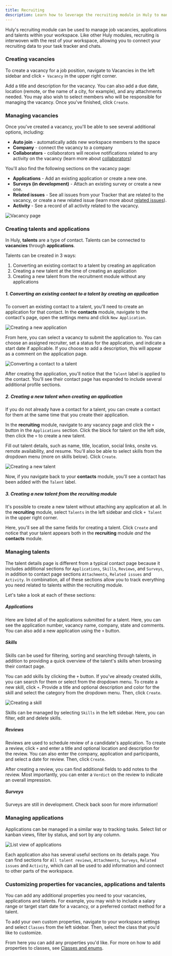 ```yaml
---
title: Recruiting
description: Learn how to leverage the recruiting module in Huly to manage job vacancies, applications and talents.
---
```



Huly's recruiting module can be used to manage job vacancies, applications and talents within your workspace. Like other Huly modules, recruiting is interwoven with the rest of your workspace, allowing you to connect your recruiting data to your task tracker and chats.

### Creating vacancies

To create a vacancy for a job position, navigate to Vacancies in the left sidebar and click `+ Vacancy` in the upper right corner.

Add a title and description for the vacancy. You can also add a due date, location (remote, or the name of a city, for example), and any attachments needed. You may also wish to select members who will be responsible for managing the vacancy. Once you've finished, click `Create`.

### Managing vacancies

Once you've created a vacancy, you'll be able to see several additional options, including: 

* **Auto join** - automatically adds new workspace members to the space
* **Company** - connect the vacancy to a company
* **Collaborators** - collaborators will receive notifications related to any activity on the vacancy (learn more about [collaborators](/task-tracking/issue-collaborators))

You'll also find the following sections on the vacancy page:

* **Applications** - Add an existing application or create a new one.
* **Surveys (in development)** - Attach an existing survey or create a new one.
* **Related issues** - See all issues from your Tracker that are related to the vacancy, or create a new related issue (learn more about [related issues](/task-tracking/related-issues)).
* **Activity** - See a record of all activity related to the vacancy.

<Image
  src={recruitingVacancy}
  alt="Vacancy page"
  inferSize
  quality="max"
/>

### Creating talents and applications

In Huly, **talents** are a type of contact. Talents can be connected to **vacancies** through **applications**. 

Talents can be created in 3 ways:

1. Converting an existing contact to a talent by creating an application
2. Creating a new talent at the time of creating an application
3. Creating a new talent from the recruitment module without any applications

##### 1. Converting an existing contact to a talent by creating an application

To convert an existing contact to a talent, you'll need to create an application for that contact. In the **contacts** module, navigate to the contact's page, open the settings menu and click `New Application`.

<Image
  src={recruitingNewApplication}
  alt="Creating a new application"
  inferSize
  quality="max"
/>

From here, you can select a vacancy to submit the application to. You can choose an assigned recruiter, set a status for the application, and indicate a start date if applicable. If you choose to add a description, this will appear as a comment on the application page.

<Image
  src={recruitingConvertTalent}
  alt="Converting a contact to a talent"
  inferSize
  quality="max"
/>

After creating the application, you'll notice that the `Talent` label is applied to the contact. You'll see their contact page has expanded to include several additional profile sections.

##### 2. Creating a new talent when creating an application

If you do not already have a contact for a talent, you can create a contact for them at the same time that you create their application.

In the **recruiting** module, navigate to any vacancy page and click the `+` button in the `Applications` section. Click the block for talent on the left side, then click the `+` to create a new talent.

Fill out talent details, such as name, title, location, social links, onsite vs. remote availability, and resume. You'll also be able to select skills from the dropdown menu (more on skills below). Click `Create`.

<Image
  src={recruitingNewTalent}
  alt="Creating a new talent"
  inferSize
  quality="max"
/>

Now, if you navigate back to your **contacts** module, you'll see a contact has been added with the `Talent` label.

##### 3. Creating a new talent from the recruiting module

It's possible to create a new talent without attaching any application at all. In the **recruiting** module, select `Talents` in the left sidebar and click `+ Talent` in the upper right corner.

Here, you'll see all the same fields for creating a talent. Click `Create` and notice that your talent appears both in the **recruiting** module *and* the **contacts** module.

### Managing talents

The talent details page is different from a typical contact page because it includes additional sections for `Applications`, `Skills`, `Reviews`, and `Surveys`, in addition to contact page sections `Attachments`, `Related issues` and `Activity`. In combination, all of these sections allow you to track everything you need related to talents within the recruiting module.

Let's take a look at each of these sections:

##### Applications

Here are listed all of the applications submitted for a talent. Here, you can see the application number, vacancy name, company, state and comments. You can also add a new application using the `+` button.

##### Skills

Skills can be used for filtering, sorting and searching through talents, in addition to providing a quick overview of the talent's skills when browsing their contact page.

You can add skills by clicking the `+` button. If you've already created skills, you can search for them or select from the dropdown menu. To create a new skill, click `+`. Provide a title and optional description and color for the skill and select the category from the dropdown menu. Then, click `Create`.

<Image
  src={recruitingSkills}
  alt="Creating a skill"
  inferSize
  quality="max"
/>

Skills can be managed by selecting `Skills` in the left sidebar. Here, you can filter, edit and delete skills.

##### Reviews

Reviews are used to schedule review of a candidate's application. To create a review, click `+` and enter a title and optional location and description for the review. You can also enter the company, application and participants, and select a date for review. Then, click `Create`.

After creating a review, you can find additional fields to add notes to the review. Most importantly, you can enter a `Verdict` on the review to indicate an overall impression.

##### Surveys

Surveys are still in development. Check back soon for more information!

### Managing applications

Applications can be managed in a similar way to tracking tasks. Select list or kanban views, filter by status, and sort by any column.

<Image
  src={recruitingApplications}
  alt="List view of applications"
  inferSize
  quality="max"
/>

Each application also has several useful sections on its details page. You can find sections for `All talent reviews`, `Attachments`, `Surveys`, `Related issues` and `Activity`, which can all be used to add information and connect to other parts of the workspace.

### Customizing properties for vacancies, applications and talents

You can add any additional properties you need to your vacancies, applications and talents. For example, you may wish to include a salary range or target start date for a vacancy, or a preferred contact method for a talent.

To add your own custom properties, navigate to your workspace settings and select `Classes` from the left sidebar. Then, select the class that you'd like to customize.

From here you can add any properties you'd like. For more on how to add properties to classes, see [Classes and enums](/advanced-settings/classes-enums).
